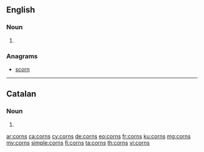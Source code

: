 ==English==

===Noun===
{{head|en|noun plural form}}

# {{plural of|corn|lang=en}}

===Anagrams===
* [[scorn#English|scorn]]

----

==Catalan==

===Noun===
{{ca-noun-form}}

# {{plural of|corn|lang=ca}}

[[ar:corns]]
[[ca:corns]]
[[cy:corns]]
[[de:corns]]
[[eo:corns]]
[[fr:corns]]
[[ku:corns]]
[[mg:corns]]
[[my:corns]]
[[simple:corns]]
[[fi:corns]]
[[ta:corns]]
[[th:corns]]
[[vi:corns]]